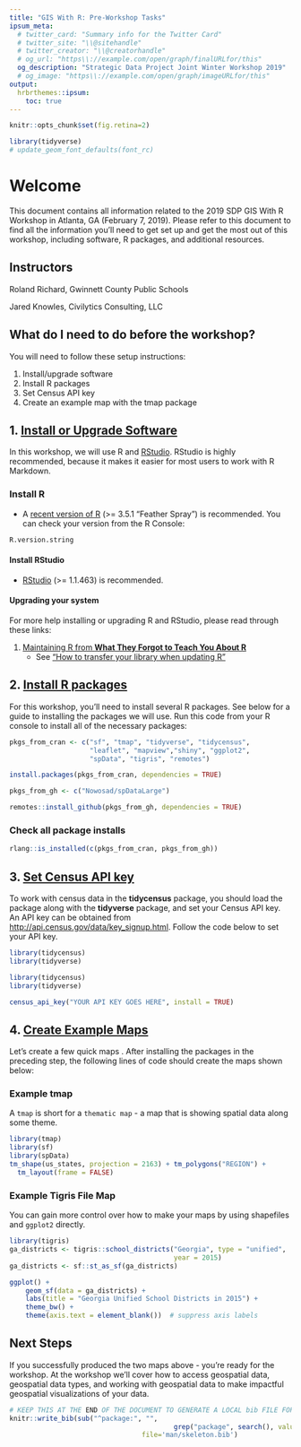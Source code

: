```yaml
---
title: "GIS With R: Pre-Workshop Tasks"
ipsum_meta:
  # twitter_card: "Summary info for the Twitter Card"
  # twitter_site: "\\@sitehandle"
  # twitter_creator: "\\@creatorhandle"
  # og_url: "https\\://example.com/open/graph/finalURLfor/this"
  og_description: "Strategic Data Project Joint Winter Workshop 2019"
  # og_image: "https\\://example.com/open/graph/imageURLfor/this"
output: 
  hrbrthemes::ipsum:
    toc: true
---
```

```r
knitr::opts_chunk$set(fig.retina=2)
```

```r
library(tidyverse)
# update_geom_font_defaults(font_rc)
```
# Welcome

This document contains all information related to the 2019 SDP GIS With R
Workshop in Atlanta, GA (February 7, 2019). Please refer to this document to
find all the information you'll need to get set up and get the most out of this
workshop, including software, R packages, and additional resources.

## Instructors

Roland Richard, Gwinnett County Public Schools  <a href="https://" target="_blank"><i class="fas fa-link"></i></a> <a href="https://github.com/rrichard-gcps" target="_blank"><i class="fab fa-github"></i></a> <a href="https://twitter.com/rorich" target="_blank"><i class="fab fa-twitter"></i></a>

Jared Knowles, Civilytics Consulting, LLC <a href="https://www.jaredknowles.com/" target="_blank"><i class="fas fa-link"></i></a> <a href="https://github.com/jknowles" target="_blank"><i class="fab fa-github"></i></a> <a href="https://twitter.com/jknowles" target="_blank"><i class="fab fa-twitter"></i></a>


## What do I need to do before the workshop?

You will need to follow these setup instructions: 

1. Install/upgrade software
2. Install R packages
3. Set Census API key
4. Create an example map with the tmap package


## 1. <u>**Install or Upgrade Software**</u>     

In this workshop, we will use R and
[RStudio](https://www.rstudio.com/products/rstudio/). RStudio is highly
recommended, because it makes it easier for most users to work with R Markdown.

### Install R

* A [recent version of R](https://cran.rstudio.com/) (>= 3.5.1 "Feather Spray")
is recommended. You can check your version from the R Console:

```r
R.version.string
```


#### Install RStudio

* [RStudio](https://www.rstudio.com/products/rstudio/download/#download) (>= 1.1.463)  is recommended.


#### Upgrading your system

For more help installing or upgrading R and RStudio, please read through these links:

1. [Maintaining R from **What They Forgot to Teach You About R**](https://whattheyforgot.org/maintaining-r.html)
    - See ["How to transfer your library when updating R"](https://whattheyforgot.org/maintaining-r.html#how-to-transfer-your-library-when-updating-r)


## 2. <u>**Install R packages**</u>     
For this workshop, you'll need to install several R packages. See below for a
guide to installing the packages we will use. Run this code from your R console
to install all of the necessary packages:

```r
pkgs_from_cran <- c("sf", "tmap", "tidyverse", "tidycensus", 
                    "leaflet", "mapview","shiny", "ggplot2",
                    "spData", "tigris", "remotes")
```

```r
install.packages(pkgs_from_cran, dependencies = TRUE)
```

```r
pkgs_from_gh <- c("Nowosad/spDataLarge")
```


```r
remotes::install_github(pkgs_from_gh, dependencies = TRUE)
```

### Check all package installs {#all}

```r
rlang::is_installed(c(pkgs_from_cran, pkgs_from_gh))
```

## 3. <u>**Set Census API key**</u>   
To work with census data in the __tidycensus__ package, you should load the
package along with the __tidyverse__ package, and set your Census API key.  An
API key can be obtained from <http://api.census.gov/data/key_signup.html>.
Follow the code below to set your API key.

```r
library(tidycensus)
library(tidyverse)
```

```r
library(tidycensus)
library(tidyverse)

census_api_key("YOUR API KEY GOES HERE", install = TRUE)
```

## 4. <u>**Create Example Maps**</u>   
Let's create a few quick maps . After installing the packages in the preceding
step, the following lines of code should create the maps shown below:


### Example tmap

A `tmap` is short for a `thematic map` - a map that is showing spatial data 
along some theme. 

```r
library(tmap)
library(sf)
library(spData)
tm_shape(us_states, projection = 2163) + tm_polygons("REGION") + 
  tm_layout(frame = FALSE)
```


### Example Tigris File Map

You can gain more control over how to make your maps by using shapefiles and 
`ggplot2` directly. 

```r
library(tigris)
ga_districts <- tigris::school_districts("Georgia", type = "unified", 
                                         year = 2015)
ga_districts <- sf::st_as_sf(ga_districts)

ggplot() +
	geom_sf(data = ga_districts) +
	labs(title = "Georgia Unified School Districts in 2015") +
	theme_bw() +
	theme(axis.text = element_blank())  # suppress axis labels
```

## Next Steps

If you successfully produced the two maps above - you're ready for the workshop. 
At the workshop we'll cover how to access geospatial data, geospatial data 
types, and working with geospatial data to make impactful geospatial 
visualizations of your data. 

```r
# KEEP THIS AT THE END OF THE DOCUMENT TO GENERATE A LOCAL bib FILE FOR PKGS USED
knitr::write_bib(sub("^package:", "", 
										 grep("package", search(), value=TRUE)), 
								 file='man/skeleton.bib')
```
